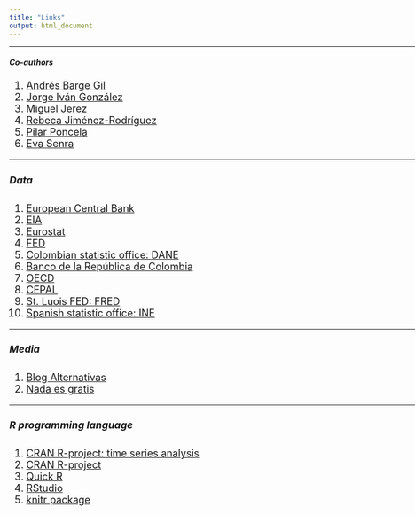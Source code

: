 ```yaml
---
title: "Links"
output: html_document
---
```


<div style="width:1024px;">

****
##### Co-authors
<font size="4">

1. [Andrés Barge Gil](https://www.ucm.es/fundamentos-analisis-economico2/barge-gil,-andres)\
2. [Jorge Iván González](http://ieu.unal.edu.co/docentes-e-investigadores/item/jorge-ivan-gonzalez-borrero)\
3. [Miguel Jerez](https://www.ucm.es/fundamentos-analisis-economico2/jerez-mendez,-miguel)\
4. [Rebeca Jiménez-Rodríguez](http://diarium.usal.es/rebecajimenez/)\
5. [Pilar Poncela](https://www.uam.es/ss/Satellite/Economicas/es/1234888160191/1234888367480/persona/detallePDI/Poncela_Blanco,_Pilar.htm)\
6. [Eva Senra](http://www3.uah.es/esd/)\
<!-- end of list -->

****
##### Data

1. [European Central Bank](http://www.ecb.europa.eu/stats/html/index.en.html)
2. [EIA](http://www.eia.gov/)
3. [Eurostat](http://ec.europa.eu/eurostat/data/database)
4. [FED](http://www.federalreserve.gov/)
5. [Colombian statistic office: DANE](http://www.dane.gov.co/)
6. [Banco de la República de Colombia](http://www.banrep.gov.co/)
7. [OECD](https://data.oecd.org/)
8. [CEPAL](http://www.cepal.org/es/datos-y-estadisticas)
9. [St. Luois FED: FRED](https://fred.stlouisfed.org/)
10. [Spanish statistic office: INE](http://www.ine.es/)
<!-- end of list -->

****
##### Media

1. [Blog Alternativas](http://blogs.elpais.com/alternativas/)
2. [Nada es gratis](http://nadaesgratis.es/)

****
##### R programming language

1. [CRAN R-project: time series analysis](https://cran.r-project.org/web/views/TimeSeries.html)
2. [CRAN R-project](https://cran.r-project.org/)
3. [Quick R](http://www.statmethods.net/about/sitemap.html)
4. [RStudio](https://www.rstudio.com/)
5. [knitr package](http://yihui.name/knitr/)

</div>

<br>